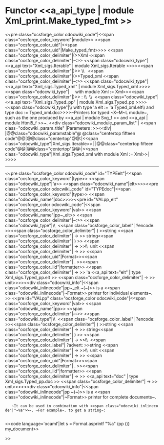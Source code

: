 =Functor <<a_api_type | module Xml_print.Make_typed_fmt >> =
<<pre class="ocsforge_color odocwiki_code"|<<span class="ocsforge_color_keyword"|module>> <<span class="ocsforge_color_uid"|<<span class="ocsforge_color_uid"|Make_typed_fmt>>>> <<span class="ocsforge_color_delimiter"|(>>Xml <<span class="ocsforge_color_delimiter"|~:>> <<span class="odocwiki_type"|<<a_api text="Xml_sigs.Iterable" | module Xml_sigs.Iterable >>>><<span class="ocsforge_color_delimiter"|)>> \\   <<span class="ocsforge_color_delimiter"|(>>Typed_xml <<span class="ocsforge_color_delimiter"|~:>> <<span class="odocwiki_type"|<<a_api text="Xml_sigs.Typed_xml" | module Xml_sigs.Typed_xml >>>><<span class="odocwiki_type"|     with module Xml := Xml>><<span class="ocsforge_color_delimiter"|)>> : \\  \\  <<span class="odocwiki_type"|<<a_api text="Xml_sigs.Typed_pp" | module Xml_sigs.Typed_pp >>>><<span class="odocwiki_type"|\\    with type 'a elt := 'a Typed_xml.elt\\     and type doc := Typed_xml.doc>>>>~Printers for typed ~X~M~L module~, such as the one produced by <<a_api | module Svg_f >> and <<a_api | module Html5_f >>~.
<<div class="odocwiki_module_param_list" | <<span class="odocwiki_param_title" |Parameters :>><<div|
|@@class="odocwiki_paramstable"@ @class="centertop fifteen code"@@{{{Xml}}}|@@class="centertop"@@:|<<span class="odocwiki_type"|Xml_sigs.Iterable>>|
|@@class="centertop fifteen code"@@{{{Typed_xml}}}|@@class="centertop"@@:|<<span class="odocwiki_type"|Xml_sigs.Typed_xml with module Xml := Xml>>|
>>>>

----
<<pre class="ocsforge_color odocwiki_code" id="TYPEelt"|<<span class="ocsforge_color_keyword"|type>> <<span class="odocwiki_type"|'a>> <<span class="odocwiki_name"|elt>>>><<pre class="ocsforge_color odocwiki_code" id="TYPEdoc"|<<span class="ocsforge_color_keyword"|type>> <<span class="odocwiki_name"|doc>>>><<pre id="VALpp_elt" class="ocsforge_color odocwiki_code"|<<span class="ocsforge_color_keyword"|val>> <<span class="odocwiki_name"|pp~_elt>> <<span class="ocsforge_color_delimiter"|~:>> <<span class="odocwiki_type"|\\  <<span class="ocsforge_color_label"| ?encode: >><<span class="ocsforge_color_delimiter"| ( >>string <<span class="ocsforge_color_delimiter"| -> >> string<<span class="ocsforge_color_delimiter"| ) >> <<span class="ocsforge_color_delimiter"| -> >>\\  unit <<span class="ocsforge_color_delimiter"| -> >> <<span class="ocsforge_color_uid"|Format>><<span class="ocsforge_color_delimiter"| . >><<span class="ocsforge_color_lid"|formatter>> <<span class="ocsforge_color_delimiter"| -> >> 'a <<a_api text="elt" | type Xml_sigs.Typed_pp.elt >> <<span class="ocsforge_color_delimiter"| -> >> unit>>>><<div class="odocwiki_info"|<<span class="odocwiki_inlinecode"|pp~_elt ~(~)>> is a <<span class="odocwiki_inlinecode"|~Format>> printer for individual elements~.
>>
<<pre id="VALpp" class="ocsforge_color odocwiki_code"|<<span class="ocsforge_color_keyword"|val>> <<span class="odocwiki_name"|pp>> <<span class="ocsforge_color_delimiter"|~:>> <<span class="odocwiki_type"|\\  <<span class="ocsforge_color_label"| ?encode: >><<span class="ocsforge_color_delimiter"| ( >>string <<span class="ocsforge_color_delimiter"| -> >> string<<span class="ocsforge_color_delimiter"| ) >> <<span class="ocsforge_color_delimiter"| -> >>\\  <<span class="ocsforge_color_label"| ?advert: >>string <<span class="ocsforge_color_delimiter"| -> >>\\  unit <<span class="ocsforge_color_delimiter"| -> >> <<span class="ocsforge_color_uid"|Format>><<span class="ocsforge_color_delimiter"| . >><<span class="ocsforge_color_lid"|formatter>> <<span class="ocsforge_color_delimiter"| -> >> <<a_api text="doc" | type Xml_sigs.Typed_pp.doc >> <<span class="ocsforge_color_delimiter"| -> >> unit>>>><<div class="odocwiki_info"|<<span class="odocwiki_inlinecode"|pp ~(~)>> is a <<span class="odocwiki_inlinecode"|~Format>> printer for complete documents~.


    ~It can be used in combination with <<span class="odocwiki_inlinecode"|"~%a">>~. ~For example~, to get a string~:
    
<<code language='ocaml'|let s = Format.asprintf "%a" (pp ()) my_document>>

>>
